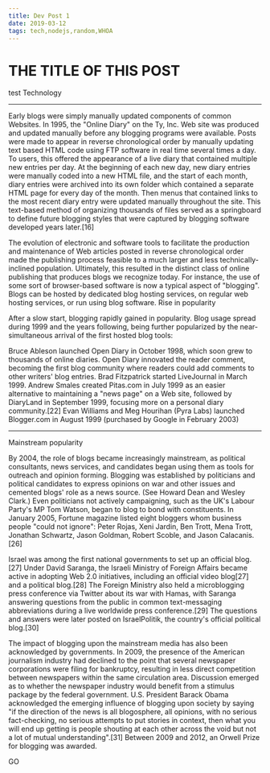 ```yaml
---
title: Dev Post 1
date: 2019-03-12
tags: tech,nodejs,random,WHOA
---
```

# THE TITLE OF THIS POST
test
Technology

***

Early blogs were simply manually updated components of common Websites. In 1995, the "Online Diary" on the Ty, Inc. Web site was produced and updated manually before any blogging programs were available. Posts were made to appear in reverse chronological order by manually updating text based HTML code using FTP software in real time several times a day. To users, this offered the appearance of a live diary that contained multiple new entries per day. At the beginning of each new day, new diary entries were manually coded into a new HTML file, and the start of each month, diary entries were archived into its own folder which contained a separate HTML page for every day of the month. Then menus that contained links to the most recent diary entry were updated manually throughout the site. This text-based method of organizing thousands of files served as a springboard to define future blogging styles that were captured by blogging software developed years later.[16]

The evolution of electronic and software tools to facilitate the production and maintenance of Web articles posted in reverse chronological order made the publishing process feasible to a much larger and less technically-inclined population. Ultimately, this resulted in the distinct class of online publishing that produces blogs we recognize today. For instance, the use of some sort of browser-based software is now a typical aspect of "blogging". Blogs can be hosted by dedicated blog hosting services, on regular web hosting services, or run using blog software.
Rise in popularity

After a slow start, blogging rapidly gained in popularity. Blog usage spread during 1999 and the years following, being further popularized by the near-simultaneous arrival of the first hosted blog tools:

Bruce Ableson launched Open Diary in October 1998, which soon grew to thousands of online diaries. Open Diary innovated the reader comment, becoming the first blog community where readers could add comments to other writers' blog entries.
Brad Fitzpatrick started LiveJournal in March 1999.
Andrew Smales created Pitas.com in July 1999 as an easier alternative to maintaining a "news page" on a Web site, followed by DiaryLand in September 1999, focusing more on a personal diary community.[22]
Evan Williams and Meg Hourihan (Pyra Labs) launched Blogger.com in August 1999 (purchased by Google in February 2003)

*** 
Mainstream popularity

By 2004, the role of blogs became increasingly mainstream, as political consultants, news services, and candidates began using them as tools for outreach and opinion forming. Blogging was established by politicians and political candidates to express opinions on war and other issues and cemented blogs' role as a news source. (See Howard Dean and Wesley Clark.) Even politicians not actively campaigning, such as the UK's Labour Party's MP Tom Watson, began to blog to bond with constituents. In January 2005, Fortune magazine listed eight bloggers whom business people "could not ignore": Peter Rojas, Xeni Jardin, Ben Trott, Mena Trott, Jonathan Schwartz, Jason Goldman, Robert Scoble, and Jason Calacanis.[26]

Israel was among the first national governments to set up an official blog.[27] Under David Saranga, the Israeli Ministry of Foreign Affairs became active in adopting Web 2.0 initiatives, including an official video blog[27] and a political blog.[28] The Foreign Ministry also held a microblogging press conference via Twitter about its war with Hamas, with Saranga answering questions from the public in common text-messaging abbreviations during a live worldwide press conference.[29] The questions and answers were later posted on IsraelPolitik, the country's official political blog.[30]

The impact of blogging upon the mainstream media has also been acknowledged by governments. In 2009, the presence of the American journalism industry had declined to the point that several newspaper corporations were filing for bankruptcy, resulting in less direct competition between newspapers within the same circulation area. Discussion emerged as to whether the newspaper industry would benefit from a stimulus package by the federal government. U.S. President Barack Obama acknowledged the emerging influence of blogging upon society by saying "if the direction of the news is all blogosphere, all opinions, with no serious fact-checking, no serious attempts to put stories in context, then what you will end up getting is people shouting at each other across the void but not a lot of mutual understanding".[31] Between 2009 and 2012, an Orwell Prize for blogging was awarded. 

<TransitionLink to='/blog/misc/helloworld'>GO</TransitionLink>
